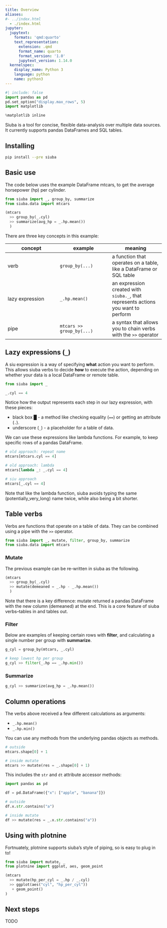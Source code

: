 ```yaml
---
title: Overview
aliases:
#- ../index.html
  - ./index.html
jupyter:
  jupytext:
    formats: 'qmd:quarto'
    text_representation:
      extension: .qmd
      format_name: quarto
      format_version: '1.0'
      jupytext_version: 1.14.0
  kernelspec:
    display_name: Python 3
    language: python
    name: python3
---
```


```python
#| include: false
import pandas as pd
pd.set_option("display.max_rows", 5)
import matplotlib

%matplotlib inline
```

Siuba is a tool for concise, flexible data-analysis over multiple data sources. It currently supports pandas DataFrames and SQL tables.


## Installing


```bash
pip install --pre siuba
```

## Basic use

The code below uses the example DataFrame mtcars, to get the average horsepower (hp) per cylinder.

```python
from siuba import _, group_by, summarize
from siuba.data import mtcars

(mtcars
  >> group_by(_.cyl)
  >> summarize(avg_hp = _.hp.mean())
  )
```

There are three key concepts in this example:


| concept | example | meaning |
| ------- | ------- | ------- |
| verb    | `group_by(...)` | a function that operates on a table, like a DataFrame or SQL table |
| lazy expression | `_.hp.mean()` | an expression created with `siuba._`, that represents actions you want to perform |
| pipe | `mtcars >> group_by(...)` | a syntax that allows you to chain verbs with the `>>` operator |

## Lazy expressions (`_`)

A siu expression is a way of specifying **what** action you want to perform.
This allows siuba verbs to decide **how** to execute the action, depending on whether your data is a local DataFrame or remote table.

```python
from siuba import _

_.cyl == 4
```

Notice how the output represents each step in our lazy expression, with these pieces:

* black box █ - a method like checking equality (`==`) or getting an attribute (`.`).
* underscore (`_`) - a placeholder for a table of data.

We can use these expressions like lambda functions.
For example, to keep specific rows of a pandas DataFrame.

```python
# old approach: repeat name
mtcars[mtcars.cyl == 4]

# old approach: lambda
mtcars[lambda _: _.cyl == 4]

# siu approach
mtcars[_.cyl == 4]
```

Note that like the lambda function, siuba avoids typing the same (potentially_very_long) name twice, while also being a bit shorter.

## Table verbs

Verbs are functions that operate on a table of data.
They can be combined using a pipe with the `>>` operator.

```python
from siuba import _, mutate, filter, group_by, summarize
from siuba.data import mtcars
```

### Mutate

The previous example can be re-written in siuba as the following.

```python
(mtcars
  >> group_by(_.cyl)
  >> mutate(demeaned = _.hp - _.hp.mean())
  )
```

Note that there is a key difference: mutate returned a pandas DataFrame with the new column (demeaned) at the end. This is a core feature of siuba verbs--tables in and tables out.


### Filter

Below are examples of keeping certain rows with **filter**, and calculating a single number per group with **summarize**.

```python
g_cyl = group_by(mtcars, _.cyl)

# keep lowest hp per group
g_cyl >> filter(_.hp == _.hp.min())
```

### Summarize

```python
g_cyl >> summarize(avg_hp = _.hp.mean())
```

## Column operations

The verbs above received a few different calculations as arguments:

* `_.hp.mean()`
* `_.hp.min()`

You can use any methods from the underlying pandas objects as methods.

```python
# outside
mtcars.shape[0] + 1

# inside mutate
mtcars >> mutate(res = _.shape[0] + 1)
```

This includes the `str` and `dt` attribute accessor methods:

```python
import pandas as pd

df = pd.DataFrame({"x": ["apple", "banana"]})

# outside
df.x.str.contains("a")

# inside mutate
df >> mutate(res = _.x.str.contains("a"))
```

## Using with plotnine

Fortnuately, plotnine supports siuba's style of piping, so is easy to plug in to!

```python
from siuba import mutate, _
from plotnine import ggplot, aes, geom_point

(mtcars
  >> mutate(hp_per_cyl = _.hp / _.cyl)
  >> ggplot(aes("cyl", "hp_per_cyl"))
   + geom_point()
)
```

## Next steps

TODO

